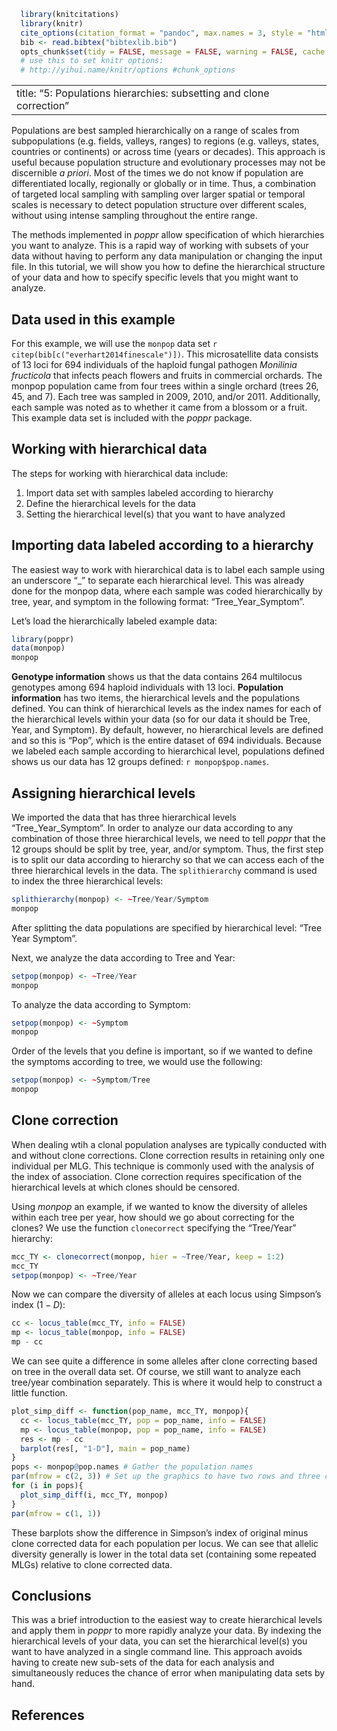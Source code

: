 ```r
  library(knitcitations)
  library(knitr)
  cite_options(citation_format = "pandoc", max.names = 3, style = "html", hyperlink = "to.doc")
  bib <- read.bibtex("bibtexlib.bib")
  opts_chunk$set(tidy = FALSE, message = FALSE, warning = FALSE, cache = TRUE) 
  # use this to set knitr options: 
  # http://yihui.name/knitr/options #chunk_options
```
---
title: "5: Populations hierarchies: subsetting and clone correction"
---

Populations are best sampled hierarchically on a range of scales from subpopulations (e.g. fields, valleys, ranges) to regions (e.g. valleys, states, countries or continents) or across time (years or decades). This approach is useful because population structure and evolutionary processes may not be discernible *a priori*. Most of the times we do not know if population are differentiated locally, regionally or globally or in time.  Thus, a combination of targeted local sampling with sampling over larger spatial or temporal scales is necessary to detect population structure over different scales, without using intense sampling throughout the entire range.  

The methods implemented in *poppr* allow specification of which hierarchies you want to analyze.  This is a rapid way of working with subsets of your data without having to perform any data manipulation or changing the input file.  In this tutorial, we will show you how to define the hierarchical structure of your data and  how to specify specific levels that you might want to analyze.

Data used in this example
----
For this example, we will use  the `monpop` data set `r citep(bib[c("everhart2014finescale")])`.  This microsatellite data consists of 13 loci for 694 individuals of the haploid fungal pathogen *Monilinia fructicola* that infects peach flowers and fruits in commercial orchards.  The monpop population came from four trees within a single orchard (trees 26, 45, and 7). Each tree was sampled in 2009, 2010, and/or 2011.  Additionally, each sample was noted as to whether it came from a blossom or a fruit. This example data set is included with the *poppr* package. 

Working with hierarchical data
----

The steps for working with hierarchical data include:

1.  Import data set with samples labeled according to hierarchy
2.  Define the hierarchical levels for the data
3.  Setting the hierarchical level(s) that you want to have analyzed

Importing data labeled according to a hierarchy
----
The easiest way to work with hierarchical data is to label each sample using an underscore "\_" to separate each hierarchical level.  This was already done for the monpop data, where each sample was coded hierarchically by tree, year, and symptom in the following format: "Tree\_Year\_Symptom". 

Let's load the hierarchically labeled example data:
```r
library(poppr)
data(monpop)
monpop
```


**Genotype information** shows us that the data contains 264 multilocus genotypes among 694 haploid individuals with 13 loci. **Population information** has two items, the hierarchical levels and the populations defined.  You can think of hierarchical levels as the index names for each of the hierarchical levels within your data (so for our data it should be Tree, Year, and Symptom).  By default, however, no hierarchical levels are defined and so this is "Pop", which is the entire dataset of 694 individuals.  Because we labeled each sample according to hierarchical level, populations defined shows us our data has 12 groups defined: `r monpop$pop.names`.  

Assigning hierarchical levels
----
We imported the data that has three hierarchical levels "Tree\_Year\_Symptom". In order to analyze our data according to any combination of those three hierarchical levels, we need to tell *poppr* that the 12 groups should be split by tree, year, and/or symptom.  Thus, the first step is to split our data according to hierarchy so that we can access each of the three hierarchical levels in the data.  The `splithierarchy` command is used to index the three hierarchical levels:


```r
splithierarchy(monpop) <- ~Tree/Year/Symptom
monpop
```

After splitting the data populations are specified by hierarchical level: "Tree Year Symptom". 

Next, we analyze the data according to Tree and Year:

```r
setpop(monpop) <- ~Tree/Year
monpop
```

To analyze the data according to Symptom:
````r
setpop(monpop) <- ~Symptom
monpop
````

Order of the levels that you define is important, so if we wanted to define the symptoms according to tree, we would use the following:
````r
setpop(monpop) <- ~Symptom/Tree
monpop
````

Clone correction
----

When dealing wtih a clonal population analyses are typically conducted with and without clone corrections. Clone correction results in retaining only one individual per MLG. This technique is commonly used with the analysis of the index
of association. Clone correction requires specification of
the hierarchical levels at which clones should be censored. 

Using $monpop$ an example, if we wanted to know the diversity of alleles within each
tree per year, how should we go about correcting for the clones? We use the 
function `clonecorrect` specifying the "Tree/Year" hierarchy:

```r
mcc_TY <- clonecorrect(monpop, hier = ~Tree/Year, keep = 1:2)
mcc_TY
setpop(monpop) <- ~Tree/Year
```

Now we can compare the diversity of alleles at each locus using Simpson's index ($1-D$):

```r
cc <- locus_table(mcc_TY, info = FALSE)
mp <- locus_table(monpop, info = FALSE)
mp - cc
```

We can see quite a difference in some alleles after clone correcting based on 
tree in the overall data set. Of course, we still want to analyze each tree/year
combination separately. This is where it would help to construct a little function.

```r
plot_simp_diff <- function(pop_name, mcc_TY, monpop){
  cc <- locus_table(mcc_TY, pop = pop_name, info = FALSE)
  mp <- locus_table(monpop, pop = pop_name, info = FALSE)
  res <- mp - cc
  barplot(res[, "1-D"], main = pop_name)
}
pops <- monpop@pop.names # Gather the population names
par(mfrow = c(2, 3)) # Set up the graphics to have two rows and three columns
for (i in pops){
  plot_simp_diff(i, mcc_TY, monpop)
}
par(mfrow = c(1, 1))
```

These barplots show the difference in Simpson's index of original minus clone corrected data for each population per locus. We can see that  allelic diversity generally is lower in the total data set (containing some repeated MLGs) relative to clone corrected data.


Conclusions
----

This was a brief introduction to the easiest way to create hierarchical levels and apply them in *poppr* to more rapidly analyze your data. By indexing the hierarchical levels of your data, you can set the hierarchical level(s) you want to have analyzed in a single command line.  This approach avoids having to create new sub-sets of the data for each analysis and simultaneously reduces the chance of error when manipulating data sets by hand.

References
----------

<!-------->
